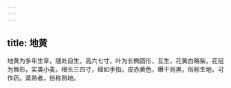 ```yaml
---
---
---
```

title: 地黄
---



地黄为多年生草，随处自生，高六七寸，叶为长椭圆形，互生，花黄白略紫，花冠为唇形，实类小麦。根长三四寸，细如手指，皮赤黄色，曝干则黑，俗称生地，可作药。蒸熟者，俗称熟地。